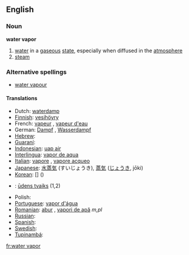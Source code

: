 ==English==

===Noun===
'''water vapor'''
{{wikipedia}}
# [[water]] in a [[gaseous]] [[state]], especially when diffused in the [[atmosphere]]
# [[steam]]

===Alternative spellings===
*[[water vapour]]

====Translations====
*Dutch: [[waterdamp]] {{m}}
*[[Finnish]]: [[vesihöyry]]
*French: [[vapeur]] {{f}}, [[vapeur d'eau]] {{f}}
*German: [[Dampf]] {{m}}, [[Wasserdampf]] {{m}}
*[[Hebrew]]: [[]] '' ''
*[[Guaraní]]: [[]]
*[[Indonesian]]: [[uap air]]
*[[Interlingua]]: [[vapor de aqua]]
*[[Italian]]: [[vapore]] {{m}},  [[vapore acqueo]] {{m}}
*[[Japanese]]: [[水蒸気]] (すいじょうき), [[蒸気]] ([[じょうき]], jōki)
*[[Korean]]: [[]] [] ()
*{{lv}}: [[ūdens tvaiks]] {{m}} (1,2)
*Polish: [[]]
*[[Portuguese]]: [[vapor d'água]] {{m}}
*[[Romanian]]: [[abur]] {{m}}, [[vapori de apă]] ''m,pl''
*[[Russian]]: [[]]
*[[Spanish]]: [[]] '' ''
*[[Swedish]]: [[]] '' ''
*[[Tupinambá]]: [[]]

[[fr:water vapor]]